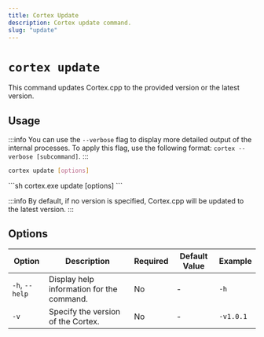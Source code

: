 ```yaml
---
title: Cortex Update
description: Cortex update command.
slug: "update"
---
```



# `cortex update`

This command updates Cortex.cpp to the provided version or the latest version.


## Usage
:::info
You can use the `--verbose` flag to display more detailed output of the internal processes. To apply this flag, use the following format: `cortex --verbose [subcommand]`.
:::
<Tabs>
  <TabItem value="MacOs/Linux" label="MacOs/Linux">
  ```sh
  cortex update [options]
  ```
  </TabItem>
  <TabItem value="Windows" label="Windows">
  ```sh
  cortex.exe update [options]
  ```
  </TabItem>
</Tabs>

:::info
By default, if no version is specified, Cortex.cpp will be updated to the latest version.
:::

## Options

| Option                     | Description                               | Required | Default Value | Example                |
|----------------------------|-------------------------------------------|----------|---------------|------------------------|
| `-h`, `--help`         | Display help information for the command.            | No       | -             | `-h`             |
| `-v`  | Specify the version of the Cortex.               | No       | -   | `-v1.0.1`|



